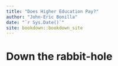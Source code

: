 ```yaml
--- 
title: "Does Higher Education Pay?"
author: "John-Eric Bonilla"
date: "`r Sys.Date()`"
site: bookdown::bookdown_site
---
```


# Down the rabbit-hole

